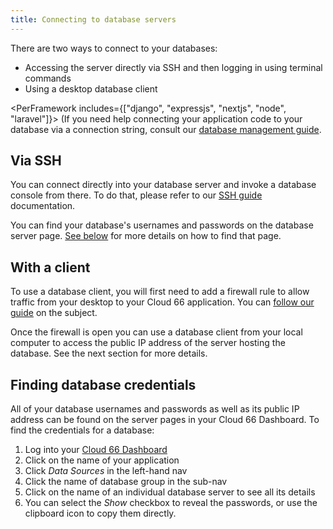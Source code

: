 ```yaml
---
title: Connecting to database servers
---
```


There are two ways to connect to your databases:

* Accessing the server directly via SSH and then logging in using terminal commands
* Using a desktop database client

<PerFramework includes={["django", "expressjs", "nextjs", "node", "laravel"]}>
(If you need help connecting your application code to your database via a connection string, consult our [database management guide](/docs/databases/database-management).
</PerFramework>

## Via SSH

You can connect directly into your database server and invoke a database console from there. To do that, please refer to our [SSH guide](/docs/servers/ssh-to-server) documentation.

You can find your database's usernames and passwords on the database server page. [See below](#finding-database-credentials) for more details on how to find that page.

## With a client

To use a database client, you will first need to add a firewall rule to allow traffic from your desktop to your Cloud 66 application. You can [follow our guide](/docs/security/firewall-rule) on the subject.

Once the firewall is open you can use a database client from your local computer to access the public IP address of the server hosting the database. See the next section for more details.

## Finding database credentials

All of your database usernames and passwords as well as its public IP address can be found on the server pages in your Cloud 66 Dashboard. To find the credentials for a database:

1. Log into your [Cloud 66 Dashboard](https://app.cloud66.com/)
2. Click on the name of your application
3. Click *Data Sources* in the left-hand nav
4. Click the name of database group in the sub-nav
5. Click on the name of an individual database server to see all its details
6. You can select the *Show* checkbox to reveal the passwords, or use the clipboard icon to copy them directly.
